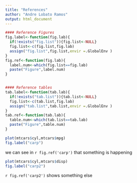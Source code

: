 ```yaml
---
title: "References"
author: "Andre Lobato Ramos"
output: html_document
---
```


```r
#### Reference Figures
fig.label<-function(fig.lab){
  if(!exists("fig.list")){fig.list<-NULL}
  fig.list<-c(fig.list,fig.lab)
  assign("fig.list",fig.list,envir =.GlobalEnv )
}
fig.ref<-function(fig.lab){
  label.num<-which(fig.list==fig.lab)
  paste("Figure",label.num)
}


#### Reference tables
tab.label<-function(tab.lab){
  if(!exists("tab.list")){tab.list<-NULL}
  fig.list<-c(tab.list,fig.lab)
  assign("tab.list",tab.list,envir =.GlobalEnv )
}
tab.ref<-function(tab.lab){
  table.num<-which(tab.list==tab.lab)
  paste("Figure",table.num)
}
```


```r
plot(mtcars$cyl,mtcars$mpg)
fig.label("carp")
```


 we can see in `r fig.ref('carp')` that something is happening




```r
plot(mtcars$cyl,mtcars$disp)
fig.label("carp2")
```

 `r fig.ref('carp2')` shows something else
